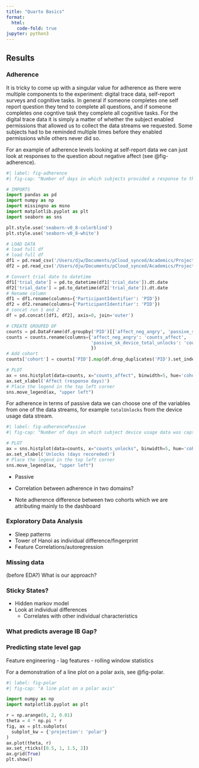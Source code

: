 ```yaml
---
title: "Quarto Basics"
format:
  html:
    code-fold: true
jupyter: python3
---
```


## Results

### Adherence
It is tricky to come up with a singular value for adherence as there were multiple components to the experiment: digital trace data, self-report surveys and cognitive tasks. In general if someone completes one self report question they tend to complete all questions, and if someone completes one cogntive task they complete all cognitive tasks. For the digital trace data it is simply a matter of whether the subject enabled permissions that allowed us to collect the data streams we requested. Some subjects had to be reminded multiple times before they enabled permissions while others never did so.

For an example of adherence levels looking at self-report data we can just look at responses to the question about negative affect (see @fig-adherence).

```python
#| label: fig-adherence
#| fig-cap: "Number of days in which subjects provided a response to the question about negative affect"

# IMPORTS
import pandas as pd
import numpy as np
import missingno as msno
import matplotlib.pyplot as plt
import seaborn as sns

plt.style.use('seaborn-v0_8-colorblind')
plt.style.use('seaborn-v0_8-white')

# LOAD DATA
# load full df
# load full df
df1 = pd.read_csv('/Users/djw/Documents/pCloud_synced/Academics/Projects/2020_thesis/thesis_experiments/3_experiments/3_3_experience_sampling/3_3_2_processed_data/run_1/run1_full_daily_df.csv', low_memory=False)
df2 = pd.read_csv('/Users/djw/Documents/pCloud_synced/Academics/Projects/2020_thesis/thesis_experiments/3_experiments/3_3_experience_sampling/3_3_2_processed_data/run_2/run2_full_daily_df.csv', low_memory=False)

# Convert trial date to datetime
df1['trial_date'] = pd.to_datetime(df1['trial_date']).dt.date
df2['trial_date'] = pd.to_datetime(df2['trial_date']).dt.date
# Rename column
df1 = df1.rename(columns={'ParticipantIdentifier': 'PID'})
df2 = df2.rename(columns={'ParticipantIdentifier': 'PID'})
# concat run 1 and 2
df = pd.concat([df1, df2], axis=0, join='outer')

# CREATE GROUPED DF
counts = pd.DataFrame(df.groupby('PID')[['affect_neg_angry', 'passive_sk_device_total_unlocks']].count().reset_index().sort_values(by='affect_neg_angry', ascending=False))
counts = counts.rename(columns={'affect_neg_angry': 'counts_affect',
                                'passive_sk_device_total_unlocks': 'counts_unlocks'
                                })
# Add cohort
counts['cohort'] = counts['PID'].map(df.drop_duplicates('PID').set_index('PID')['cohort'])

# PLOT
ax = sns.histplot(data=counts, x="counts_affect", binwidth=5, hue='cohort')
ax.set_xlabel('Affect (response days)')
# Place the legend in the top left corner
sns.move_legend(ax, "upper left")
```

For adherence in terms of passive data we can choose one of the variables from one of the data streams, for example `totalUnlocks` from the device usage data stream.

```python
#| label: fig-adherencePassive
#| fig-cap: "Number of days in which subject device usage data was captured"

# PLOT
ax = sns.histplot(data=counts, x="counts_unlocks", binwidth=5, hue='cohort')
ax.set_xlabel('Unlocks (days recoreded)')
# Place the legend in the top left corner
sns.move_legend(ax, "upper left")
```


- Passive
- Correlation between adherence in two domains?

- Note adherence difference between two cohorts which we are attributing mainly to the dashboard

### Exploratory Data Analysis
- Sleep patterns
- Tower of Hanoi as individual difference/fingerprint
- Feature Correlations/autoregression

### Missing data
(before EDA?)
What is our approach?

### Sticky States?
- Hidden markov model
- Look at individual differences
  - Correlates with other individual characteristics

### What predicts average IB Gap?

### Predicting state level gap

Feature engineering
- lag features
- rolling window statistics

For a demonstration of a line plot on a polar axis, see @fig-polar.

```python
#| label: fig-polar
#| fig-cap: "A line plot on a polar axis"

import numpy as np
import matplotlib.pyplot as plt

r = np.arange(0, 2, 0.01)
theta = 4 * np.pi * r
fig, ax = plt.subplots(
  subplot_kw = {'projection': 'polar'} 
)
ax.plot(theta, r)
ax.set_rticks([0.5, 1, 1.5, 2])
ax.grid(True)
plt.show()
```